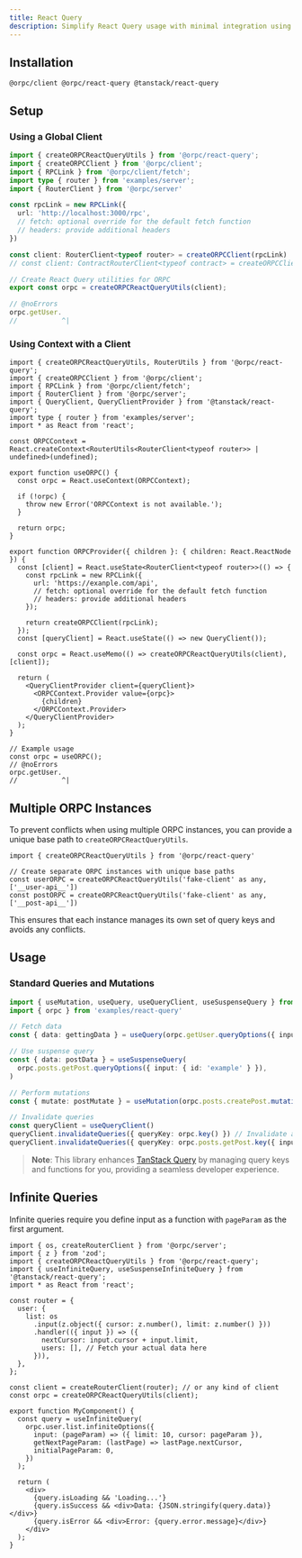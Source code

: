 ```yaml
---
title: React Query
description: Simplify React Query usage with minimal integration using ORPC and TanStack Query
---
```


## Installation

```package-install
@orpc/client @orpc/react-query @tanstack/react-query
```

## Setup

### Using a Global Client

```ts twoslash
import { createORPCReactQueryUtils } from '@orpc/react-query';
import { createORPCClient } from '@orpc/client';
import { RPCLink } from '@orpc/client/fetch';
import type { router } from 'examples/server';
import { RouterClient } from '@orpc/server'

const rpcLink = new RPCLink({
  url: 'http://localhost:3000/rpc',
  // fetch: optional override for the default fetch function
  // headers: provide additional headers
})

const client: RouterClient<typeof router> = createORPCClient(rpcLink)
// const client: ContractRouterClient<typeof contract> = createORPCClient(rpcLink)

// Create React Query utilities for ORPC
export const orpc = createORPCReactQueryUtils(client);

// @noErrors
orpc.getUser.
//           ^|
```

### Using Context with a Client

```tsx twoslash
import { createORPCReactQueryUtils, RouterUtils } from '@orpc/react-query';
import { createORPCClient } from '@orpc/client';
import { RPCLink } from '@orpc/client/fetch';
import { RouterClient } from '@orpc/server';
import { QueryClient, QueryClientProvider } from '@tanstack/react-query';
import type { router } from 'examples/server';
import * as React from 'react';

const ORPCContext = React.createContext<RouterUtils<RouterClient<typeof router>> | undefined>(undefined);

export function useORPC() {
  const orpc = React.useContext(ORPCContext);

  if (!orpc) {
    throw new Error('ORPCContext is not available.');
  }

  return orpc;
}

export function ORPCProvider({ children }: { children: React.ReactNode }) {
  const [client] = React.useState<RouterClient<typeof router>>(() => {
    const rpcLink = new RPCLink({
      url: 'https://exanple.com/api',
      // fetch: optional override for the default fetch function
      // headers: provide additional headers
    });

    return createORPCClient(rpcLink);
  });
  const [queryClient] = React.useState(() => new QueryClient());

  const orpc = React.useMemo(() => createORPCReactQueryUtils(client), [client]);

  return (
    <QueryClientProvider client={queryClient}>
      <ORPCContext.Provider value={orpc}>
        {children}
      </ORPCContext.Provider>
    </QueryClientProvider>
  );
}

// Example usage
const orpc = useORPC();
// @noErrors
orpc.getUser.
//           ^|
```

## Multiple ORPC Instances

To prevent conflicts when using multiple ORPC instances, you can provide a unique base path to `createORPCReactQueryUtils`.

```tsx twoslash
import { createORPCReactQueryUtils } from '@orpc/react-query'

// Create separate ORPC instances with unique base paths
const userORPC = createORPCReactQueryUtils('fake-client' as any, ['__user-api__'])
const postORPC = createORPCReactQueryUtils('fake-client' as any, ['__post-api__'])
```

This ensures that each instance manages its own set of query keys and avoids any conflicts.

## Usage

### Standard Queries and Mutations

```ts twoslash
import { useMutation, useQuery, useQueryClient, useSuspenseQuery } from '@tanstack/react-query'
import { orpc } from 'examples/react-query'

// Fetch data
const { data: gettingData } = useQuery(orpc.getUser.queryOptions({ input: { id: '123' } }))

// Use suspense query
const { data: postData } = useSuspenseQuery(
  orpc.posts.getPost.queryOptions({ input: { id: 'example' } }),
)

// Perform mutations
const { mutate: postMutate } = useMutation(orpc.posts.createPost.mutationOptions())

// Invalidate queries
const queryClient = useQueryClient()
queryClient.invalidateQueries({ queryKey: orpc.key() }) // Invalidate all queries
queryClient.invalidateQueries({ queryKey: orpc.posts.getPost.key({ input: { id: 'example' } }) }) // Specific queries
```

> **Note**: This library enhances [TanStack Query](https://tanstack.com/query/latest) by managing query keys and functions for you, providing a seamless developer experience.


## Infinite Queries

Infinite queries require you define input as a function with `pageParam` as the first argument.

```tsx twoslash
import { os, createRouterClient } from '@orpc/server';
import { z } from 'zod';
import { createORPCReactQueryUtils } from '@orpc/react-query';
import { useInfiniteQuery, useSuspenseInfiniteQuery } from '@tanstack/react-query';
import * as React from 'react';

const router = {
  user: {
    list: os
      .input(z.object({ cursor: z.number(), limit: z.number() }))
      .handler(({ input }) => ({
        nextCursor: input.cursor + input.limit,
        users: [], // Fetch your actual data here
      })),
  },
};

const client = createRouterClient(router); // or any kind of client
const orpc = createORPCReactQueryUtils(client);

export function MyComponent() {
  const query = useInfiniteQuery(
    orpc.user.list.infiniteOptions({
      input: (pageParam) => ({ limit: 10, cursor: pageParam }),
      getNextPageParam: (lastPage) => lastPage.nextCursor,
      initialPageParam: 0,
    })
  );

  return (
    <div>
      {query.isLoading && 'Loading...'}
      {query.isSuccess && <div>Data: {JSON.stringify(query.data)}</div>}
      {query.isError && <div>Error: {query.error.message}</div>}
    </div>
  );
}
```
